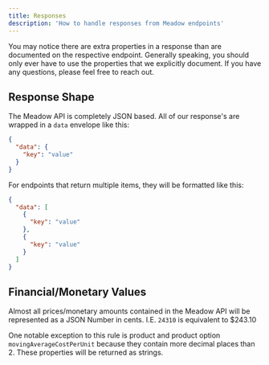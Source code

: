 ```yaml
---
title: Responses
description: 'How to handle responses from Meadow endpoints'
---
```


<Note>You may notice there are extra properties in a response than are documented on the respective endpoint. Generally speaking, you should only ever have to use the properties that we explicitly document. If you have any questions, please feel free to reach out.</Note>

## Response Shape

The Meadow API is completely JSON based. All of our response's are wrapped in a `data` envelope like this:

```json
{
  "data": {
    "key": "value"
  }
}
```

For endpoints that return multiple items, they will be formatted like this:

```json
{
  "data": [
    {
      "key": "value"
    },
    {
      "key": "value"
    }
  ]
}
```

## Financial/Monetary Values

Almost all prices/monetary amounts contained in the Meadow API will be represented as a JSON Number in cents. I.E. `24310` is equivalent to $243.10

One notable exception to this rule is product and product option `movingAverageCostPerUnit` because they contain more decimal places than 2. These properties will be returned as strings.
